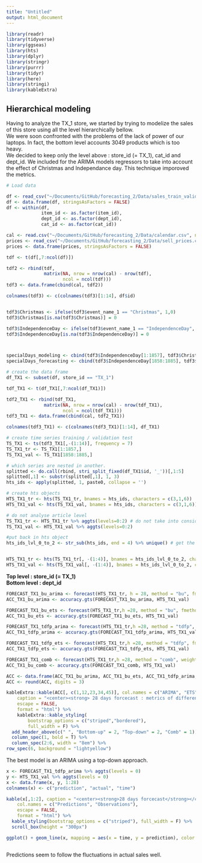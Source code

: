 ```yaml
---
title: "Untitled"
output: html_document
---
```

```r
library(readr)
library(tidyverse)
library(ggseas)
library(hts)
library(dplyr)
library(stringr)
library(purrr)
library(tidyr)
library(here)
library(stringi) 
library(kableExtra)
```

## Hierarchical modeling

Having to analyze the TX_1 store, we started by trying to modelize the sales of this store using all the level hierarchically bellow.  
We were soon confronted with the problems of the lack of power of our laptops. In fact, the bottom level accounts 3049 products which is too heavy.  
We decided to keep only the level above : store_id (= TX_1), cat_id and dept_id.
We included for the ARIMA models regressors to take into account the effect of Christmas and Independance day. This technique imporoved the metrics.  

```r
# Load data

df <- read_csv("~/Documents/GitHub/forecasting_2/Data/sales_train_validation.csv")
df <- data.frame(df, stringsAsFactors = FALSE)
df <- within(df, 
             item_id <- as.factor(item_id),           
             dept_id <- as.factor(dept_id),
             cat_id <- as.factor(cat_id))

cal <- read.csv("~/Documents/GitHub/forecasting_2/Data/calendar.csv", na.strings = "")
prices <- read_csv("~/Documents/GitHub/forecasting_2/Data/sell_prices.csv")
prices <- data.frame(prices, stringsAsFactors = FALSE)
```

```r
tdf <- t(df[,7:ncol(df)])

tdf2 <- rbind(tdf, 
              matrix(NA, nrow = nrow(cal) - nrow(tdf),
                     ncol = ncol(tdf)))
tdf3 <- data.frame(cbind(cal, tdf2))

colnames(tdf3) <- c(colnames(tdf3)[1:14], df$id)


tdf3$Christmas <- ifelse(tdf3$event_name_1 == "Christmas", 1,0)
tdf3$Christmas[is.na(tdf3$Christmas)] = 0

tdf3$IndependenceDay <- ifelse(tdf3$event_name_1 == "IndependenceDay", 1,0)
tdf3$IndependenceDay[is.na(tdf3$IndependenceDay)] = 0



specialDays_modeling <- cbind(tdf3$IndependenceDay[1:1857], tdf3$Christmas[1:1857])
specialDays_forecasting <- cbind(tdf3$IndependenceDay[1858:1885], tdf3$Christmas[1858:1885])
```



```r
# create the data frame
df_TX1 <- subset(df, store_id == "TX_1")

tdf_TX1 <- t(df_TX1[,7:ncol(df_TX1)])

tdf2_TX1 <- rbind(tdf_TX1, 
              matrix(NA, nrow = nrow(cal) - nrow(tdf_TX1),
                     ncol = ncol(tdf_TX1)))
tdf3_TX1 <- data.frame(cbind(cal, tdf2_TX1))

colnames(tdf3_TX1) <- c(colnames(tdf3_TX1)[1:14], df_TX1)
```

```r
# create time series training / validation test
TS_TX1 <- ts(tdf3_TX1[,-(1:14)], frequency = 7)
TS_TX1_tr <- TS_TX1[1:1857,]
TS_TX1_val <- TS_TX1[1858:1885,]
```

```r
# which series are nested in another.
splitted <- do.call(rbind, stri_split_fixed(df_TX1$id, '_'))[,1:5]
splitted[,1] <- substr(splitted[,1], 1, 3)
hts_ids <- apply(splitted, 1, paste0, collapse = '')
```

```r
# create hts objects
HTS_TX1_tr <- hts(TS_TX1_tr, bnames = hts_ids, characters = c(3,1,6))
HTS_TX1_val <- hts(TS_TX1_val, bnames = hts_ids, characters = c(3,1,6))
```

```r
# do not analyse article level
TS_TX1_tr <- HTS_TX1_tr %>% aggts(levels=0:2) # do not take into consideration level 3
TS_TX1_val <- HTS_TX1_val %>% aggts(levels=0:2)

#put back in hts object
hts_ids_lvl_0_to_2 <- str_sub(hts_ids, end = 4) %>% unique() # get the bname without articles


HTS_TX1_tr <- hts(TS_TX1_tr[, -(1:4)], bnames = hts_ids_lvl_0_to_2, characters = c(3,1))
HTS_TX1_val <- hts(TS_TX1_val[, -(1:4)], bnames = hts_ids_lvl_0_to_2, characters = c(3,1))
```
**Top level : store_id (= TX_1)**  
**Bottom level : dept_id**  

```r
FORECAST_TX1_bu_arima <- forecast(HTS_TX1_tr, h = 28, method = "bu", fmethod = "arima", xreg = specialDays_modeling, newxreg = specialDays_forecasting)
ACC_TX1_bu_arima <- accuracy.gts(FORECAST_TX1_bu_arima, HTS_TX1_val) 

FORECAST_TX1_bu_ets <- forecast(HTS_TX1_tr,h =28, method = "bu", fmethod = "ets")
ACC_TX1_bu_ets <- accuracy.gts(FORECAST_TX1_bu_ets, HTS_TX1_val) 

FORECAST_TX1_tdfp_arima <- forecast(HTS_TX1_tr,h =28, method = "tdfp", fmethod = "arima", xreg = specialDays_modeling, newxreg = specialDays_forecasting)
ACC_TX1_tdfp_arima <- accuracy.gts(FORECAST_TX1_tdfp_arima, HTS_TX1_val)  

FORECAST_TX1_tdfp_ets <- forecast(HTS_TX1_tr,h =28, method = "tdfp", fmethod = "ets")
ACC_TX1_tdfp_ets <- accuracy.gts(FORECAST_TX1_tdfp_ets, HTS_TX1_val)  

FORECAST_TX1_comb <- forecast(HTS_TX1_tr,h =28, method = "comb", weights = "mint", covariance = "shr")
ACC_TX1_bu_comb <- accuracy.gts(FORECAST_TX1_comb, HTS_TX1_val)  

ACC <- data.frame(ACC_TX1_bu_arima, ACC_TX1_bu_ets, ACC_TX1_tdfp_arima, ACC_TX1_tdfp_ets, ACC_TX1_bu_comb)
ACC <- round(ACC, digits = 3)

kableExtra::kable(ACC[, c(1,12,23,34,45)], col.names = c("ARIMA", "ETS", "ARIMA", "ETS", "mint - shr"),
    caption = "<center><strong> 28 days forcecast : metrics of different models</strong></center>",
    escape = FALSE,
    format = "html") %>%
    kableExtra::kable_styling(
        bootstrap_options = c("striped","bordered"),
        full_width = F) %>%
  add_header_above(c(" ", "Bottom-up" = 2, "Top-down" = 2, "Comb" = 1)) %>%
  column_spec(1, bold = T) %>%
  column_spec(2:6, width = "8em") %>%
row_spec(6, background = "lightyellow")


```

The best model is an ARIMA using a top-down approach.  

```r
x <- FORECAST_TX1_tdfp_arima %>% aggts(levels = 0)
y <- HTS_TX1_val %>% aggts(levels = 0)
x <- data.frame(x, y, 1:28)
colnames(x) <- c("prediction", "actual", "time")

kable(x[,1:2], caption = "<center><strong>28 days forcecast</strong></center>",
    col.names = c("Predictions", "Observations"),
    escape = FALSE,
    format = "html") %>% 
  kable_styling(bootstrap_options = c("striped"), full_width = F) %>% 
  scroll_box(height = "300px")

ggplot() + geom_line(x, mapping = aes(x = time, y = prediction), color = "red") + geom_line(x, mapping = aes(x = time, y = actual)) + ylab("Sales") + xlab("Time") + ggtitle("Observations and predictions", subtitle = "ARIMA model with bottom-up approach") + scale_y_continuous(limits = c(2000,4500)) + scale_x_continuous(breaks = seq(0,28,2)) + theme_bw()



```

Predictions seem to follow the fluctuations in actual sales well.  




